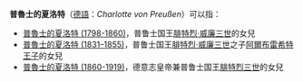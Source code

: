 '''普魯士的夏洛特'''（[[德語|德語]]：''Charlotte von Preußen''）可以指：
* [[普魯士的夏洛特_(1798-1860)|普魯士的夏洛特 (1798-1860)]]，普鲁士国王[[腓特烈·威廉三世|腓特烈·威廉三世]]的女兒
* [[普魯士的夏洛特_(1831–1855)|普魯士的夏洛特 (1831–1855)]]，普鲁士国王[[腓特烈·威廉三世|腓特烈·威廉三世]]之子[[普魯士王子阿爾布雷希特_(1809–1872)|阿爾布雷希特王子]]的女兒
* [[普魯士的夏洛特_(1860-1919)|普魯士的夏洛特 (1860-1919)]]，德意志皇帝兼普鲁士国王[[腓特烈三世_(普鲁士)|腓特烈三世]]的女兒
{{Disambiguation|P|Cat=七字人名译名消歧义}}